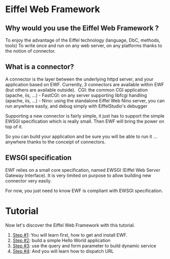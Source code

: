 = Eiffel Web Framework =

== Why would you use the Eiffel Web Framework ? ==
To enjoy the advantage of the Eiffel technology (language, DbC, methods, tools)
To write once and run on any web server, on any platforms thanks to the notion of connector.

== What is a connector? ==
A connector is the layer between the underlying httpd server, and your application based on EWF.
Currently, 3 connectors are available within EWF (but others are available outside).
­ CGI: the common CGI application (apache, iis, ...)
- FastCGI: on any server supporting libfcgi handling (apache, iis, ...)
- Nino: using the standalone Eiffel Web Nino server, you can run anywhere easily, and debug simply with EiffelStudio's debugger

Supporting a new connector is fairly simple, it just has to support the simple EWSGI specification which is really small. Then EWF will bring the power on top of it.

So you can build your application and be sure you will be able to run it ... anywhere thanks to the conceіpt of connectors.

== EWSGI specification ==
EWF relies on a small core specification, named EWSGI (Eiffel Web Servєr Gateway Interface). 
It is very limited on purpose to allow building new connector very easily.

For now, you just need to know EWF is compliant with EWSGI specification.

= Tutorial =

Now let's discover the Eiffel Web Framework with this tutorial.
# [[step_1.wiki|Step #1]]: You will learn first, how to get and install EWF.
# [[step_2.wiki|Step #2]]: build a simple Hello World application
# [[step_3.wiki|Step #3]]: use the query and form parameter to build dynamic service
# [[step_4.wiki|Step #4]]: And you will learn how to dispatch URL


